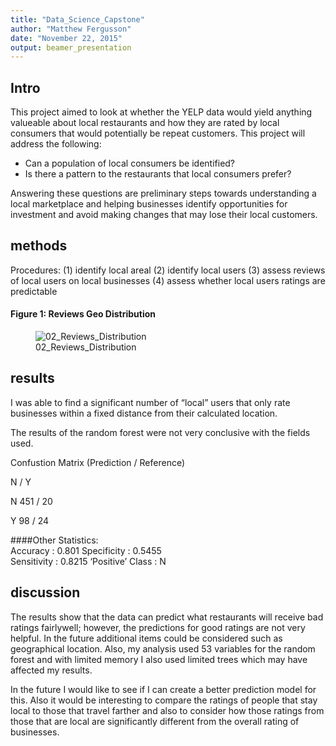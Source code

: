 ```yaml
---
title: "Data_Science_Capstone"
author: "Matthew Fergusson"
date: "November 22, 2015"
output: beamer_presentation
---
```


## Intro

This project aimed to look at whether the YELP data would yield anything valueable about local restaurants and how they are rated by local consumers that would potentially be repeat customers. This project will address the following:

- Can a population of local consumers be identified?
- Is there a pattern to the restaurants that local consumers prefer? 

Answering these questions are preliminary steps towards understanding a local marketplace and helping businesses identify opportunities for investment and avoid making changes that may lose their local customers.

## methods

Procedures:
(1) identify local areal
(2) identify local users
(3) assess reviews of local users on local businesses
(4) assess whether local users ratings are predictable

#### Figure 1: Reviews Geo Distribution
![02_Reviews_Distribution](Google_Map_Local_Users.png)

## results

I was able to find a significant number of "local" users that only rate businesses within a fixed distance from their calculated location.

The results of the random forest were not very conclusive with the fields used.

          
Confustion Matrix (Prediction / Reference)

   N  /  Y

N  451  / 20

Y   98  / 24

####Other Statistics:         
Accuracy : 0.801
Specificity : 0.5455           
Sensitivity : 0.8215 
'Positive' Class : N  


## discussion

The results show that the data can predict what restaurants will receive bad ratings fairlywell; however, the predictions for good ratings are not very helpful. In the future additional items could be considered such as geographical location. Also, my analysis used 53 variables for the random forest and with limited memory I also used limited trees which may have affected my results.

In the future I would like to see if I can create a better prediction model for this. Also it would be interesting to compare the ratings of people that stay local to those that travel farther and also to consider how those ratings from those that are local are significantly different from the overall rating of businesses.



